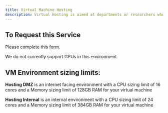 ```yaml
---
title: Virtual Machine Hosting
description: Virtual Hosting is aimed at departments or researchers who want access to a Server but don’t want to purchase or maintain the hardware. The virtual machines (VMs) can be either Windows or Linux servers. Depending on your needs, we can assist with basic system administration and maintenance.
---
```


<SectionHeader title="Overview" />

## To Request this Service

Please complete this [form](https://brown.atlassian.net/servicedesk/customer/portal/12/create/200).

We do not currently support GPUs in this environment.

## VM Environment sizing limits:

**Hosting DMZ** is an internet facing environment with a CPU sizing limit of 16 cores and a Memory sizing limit of 128GB RAM for your virtual machine

**Hosting Internal** is an internal environment with a CPU sizing limit of 24 cores and a Memory sizing limit of 384GB RAM for your virtual machine